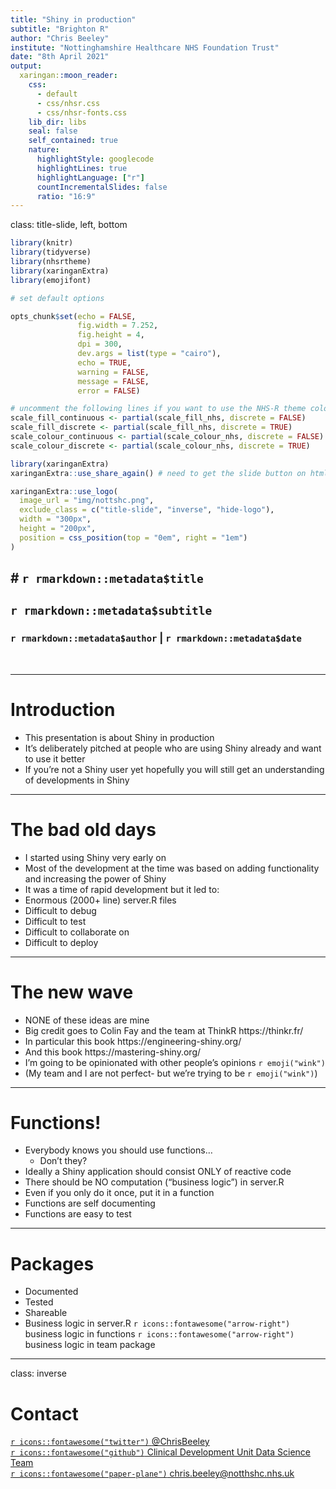 ```yaml
---
title: "Shiny in production"
subtitle: "Brighton R"
author: "Chris Beeley"
institute: "Nottinghamshire Healthcare NHS Foundation Trust"
date: "8th April 2021"
output:
  xaringan::moon_reader:
    css: 
      - default
      - css/nhsr.css
      - css/nhsr-fonts.css
    lib_dir: libs
    seal: false
    self_contained: true
    nature:
      highlightStyle: googlecode
      highlightLines: true
      highlightLanguage: ["r"]
      countIncrementalSlides: false
      ratio: "16:9"
---
```

class: title-slide, left, bottom

```r

library(knitr)
library(tidyverse)
library(nhsrtheme)
library(xaringanExtra)
library(emojifont)

# set default options

opts_chunk$set(echo = FALSE,
               fig.width = 7.252,
               fig.height = 4,
               dpi = 300,
               dev.args = list(type = "cairo"),
               echo = TRUE,
               warning = FALSE,
               message = FALSE,
               error = FALSE)

# uncomment the following lines if you want to use the NHS-R theme colours by default
scale_fill_continuous <- partial(scale_fill_nhs, discrete = FALSE)
scale_fill_discrete <- partial(scale_fill_nhs, discrete = TRUE)
scale_colour_continuous <- partial(scale_colour_nhs, discrete = FALSE)
scale_colour_discrete <- partial(scale_colour_nhs, discrete = TRUE)

library(xaringanExtra)
xaringanExtra::use_share_again() # need to get the slide button on html view

```

```r

xaringanExtra::use_logo(
  image_url = "img/nottshc.png",
  exclude_class = c("title-slide", "inverse", "hide-logo"),
  width = "300px",
  height = "200px",
  position = css_position(top = "0em", right = "1em")
)

```


# `r rmarkdown::metadata$title`
----
## **`r rmarkdown::metadata$subtitle`**
### `r rmarkdown::metadata$author` | `r rmarkdown::metadata$date`
</br>

---

# Introduction

* This presentation is about Shiny in production
* It’s deliberately pitched at people who are using Shiny already and want to use it better
* If you’re not a Shiny user yet hopefully you will still get an understanding of developments in Shiny

---

# The bad old days

* I started using Shiny very early on
* Most of the development at the time was based on adding functionality and increasing the power of Shiny
* It was a time of rapid development but it led to:
* Enormous (2000+ line) server.R files
* Difficult to debug
* Difficult to test
* Difficult to collaborate on
* Difficult to deploy

---

# The new wave

* NONE of these ideas are mine
* Big credit goes to Colin Fay and the team at ThinkR https://thinkr.fr/
* In particular this book https://engineering-shiny.org/
* And this book https://mastering-shiny.org/ 
* I’m going to be opinionated with other people’s opinions `r emoji("wink")`
* (My team and I are not perfect- but we’re trying to be `r emoji("wink")`)

---

# Functions!

* Everybody knows you should use functions…
    * Don’t they?
* Ideally a Shiny application should consist ONLY of reactive code
* There should be NO computation (“business logic”) in server.R
* Even if you only do it once, put it in a function
* Functions are self documenting
* Functions are easy to test

---

# Packages

* Documented
* Tested
* Shareable
* Business logic in server.R `r icons::fontawesome("arrow-right")` business logic in functions `r icons::fontawesome("arrow-right")` business logic in team package

---

class: inverse

# Contact

[`r icons::fontawesome("twitter")` @ChrisBeeley](https://twitter.com/ChrisBeeley)<br/>
[`r icons::fontawesome("github")` Clinical Development Unit Data Science Team](https://github.com/CDU-data-science-team)<br/>
[`r icons::fontawesome("paper-plane")` chris.beeley@notthshc.nhs.uk](mailto:chris.beeley@nottshc.nhs.uk)

